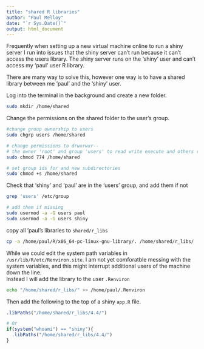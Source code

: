 ```yaml
---
title: "shared R libraries"
author: "Paul Melloy"
date: "`r Sys.Date()`"
output: html_document
---
```


Frequently when setting up a new virtual machine online to run a shiny server
I run into issues that the shiny server can't run because it can't access the 
users library.
The shiny server runs on the 'shiny' user and can't access my 'paul' user R 
library.  

There are many way to solve this, however one way is to have a shared library
between me 'paul' and the 'shiny' user.

Log into the terminal in the background and create a new folder.
```bash
sudo mkdir /home/shared
```

Change the permissions on the shared folder to the user's group.  

```bash
#change group ownership to users
sudo chgrp users /home/shared 

# change permissions to drwxrwxr--
# the owner 'root' and group 'users' to read write execute and others read only
sudo chmod 774 /home/shared

# set group ids for and new subdirectories
sudo chmod +s /home/shared
```

Check that 'shiny' and 'paul' are in the 'users' group, and add them if not  

```bash
grep 'users' /etc/group

# add them if missing
sudo usermod -a -G users paul
sudo usermod -a -G users shiny
```

copy all 'paul's libraries to `shared/r_libs`

```bash
cp -a /home/paul/R/x86_64-pc-linux-gnu-library/. /home/shared/r_libs/
```

While we could edit the system path variables in `/usr/lib/R/etc/Renviron.site`. 
I am not yet comforatble messing with the system variables, and this might 
interrupt additional users of the machine down the line.  
Instead I will add the library to the user `.Renviron`  

```bash
echo "/home/shared/r_libs/" >> /home/paul/.Renviron
```

Then add the following to the top of a shiny `app.R` file.

```r
.libPaths("/home/shared/r_libs/4.4/")

# Or
if(system("whoami") == "shiny"){
  .libPaths("/home/shared/r_libs/4.4/")
}

```

